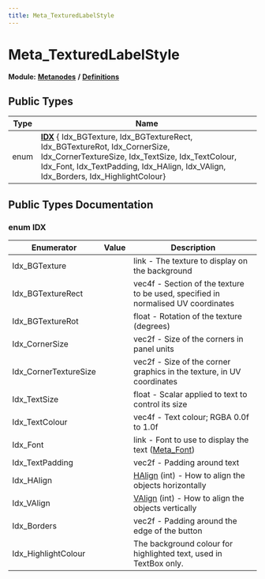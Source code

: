 ```yaml
---
title: Meta_TexturedLabelStyle
---
```


# Meta_TexturedLabelStyle

**Module:** **[Metanodes](../../modules/metanodes/index.mdx)** **/** **[Definitions](../../modules/metanodes/definitions.mdx)**

## Public Types

| Type           | Name           |
| -------------- | -------------- |
| enum| **[IDX](#enum-idx)** { Idx_BGTexture, Idx_BGTextureRect, Idx_BGTextureRot, Idx_CornerSize, Idx_CornerTextureSize, Idx_TextSize, Idx_TextColour, Idx_Font, Idx_TextPadding, Idx_HAlign, Idx_VAlign, Idx_Borders, Idx_HighlightColour} |

## Public Types Documentation

### enum IDX

| Enumerator | Value | Description |
| ---------- | ----- | ----------- |
| Idx_BGTexture | | link - The texture to display on the background   |
| Idx_BGTextureRect | | vec4f - Section of the texture to be used, specified in normalised UV coordinates   |
| Idx_BGTextureRot | | float - Rotation of the texture (degrees)   |
| Idx_CornerSize | | vec2f - Size of the corners in panel units   |
| Idx_CornerTextureSize | | vec2f - Size of the corner graphics in the texture, in UV coordinates   |
| Idx_TextSize | | float - Scalar applied to text to control its size   |
| Idx_TextColour | | vec4f - Text colour; RGBA 0.0f to 1.0f   |
| Idx_Font | | link - Font to use to display the text ([Meta_Font](../metanodes/meta-font.mdx))   |
| Idx_TextPadding | | vec2f - Padding around text   |
| Idx_HAlign | | [HAlign](../metanodes/meta-stack.mdx#enum-halign) (int) - How to align the objects horizontally   |
| Idx_VAlign | | [VAlign](../metanodes/meta-stack.mdx#enum-valign) (int) - How to align the objects vertically   |
| Idx_Borders | | vec2f - Padding around the edge of the button   |
| Idx_HighlightColour | | The background colour for highlighted text, used in TextBox only.   |
